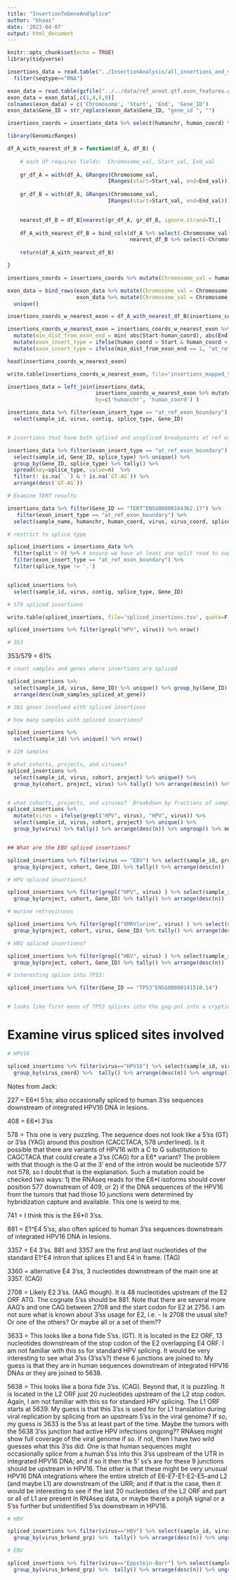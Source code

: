 ```yaml
---
title: "InsertionToGeneAndSplice"
author: "bhaas"
date: '2023-04-07'
output: html_document
---
```


```r
knitr::opts_chunk$set(echo = TRUE)
library(tidyverse)
```



```r

insertions_data = read.table("../InsertionAnalysis/all_insertions_and_virus_content_merged.FILTERED.tsv", header=T, sep="\t", stringsAsFactors = F) %>%
  filter(seqtype=="RNA")

```


```r

exon_data = read.table(gzfile("../../data/ref_annot.gtf.exon_features.gz"), header=F, sep="\t", stringsAsFactors = F)
exon_data = exon_data[,c(1,4,5,9)]
colnames(exon_data) = c('Chromosome', 'Start', 'End', 'Gene_ID')
exon_data$Gene_ID = str_replace(exon_data$Gene_ID, "gene_id ", "")

```


```r

insertions_coords = insertions_data %>% select(humanchr, human_coord) %>% unique()


```

```r
library(GenomicRanges)

df_A_with_nearest_df_B = function(df_A, df_B) {
  
    # each df requires fields:  Chromosome_val, Start_val, End_val
  
    gr_df_A = with(df_A, GRanges(Chromosome_val,
                                IRanges(start=Start_val, end=End_val)))
    
    gr_df_B = with(df_B, GRanges(Chromosome_val,
                                IRanges(start=Start_val, end=End_val)))

  
    nearest_df_B = df_B[nearest(gr_df_A, gr_df_B, ignore.strand=T),]
    
    df_A_with_nearest_df_B = bind_cols(df_A %>% select(-Chromosome_val, -Start_val, -End_val), 
                                       nearest_df_B %>% select(-Chromosome_val, -Start_val, -End_val))
    
    return(df_A_with_nearest_df_B)

}
```


```r
insertions_coords = insertions_coords %>% mutate(Chromosome_val = humanchr, Start_val = human_coord, End_val = human_coord)

exon_data = bind_rows(exon_data %>% mutate(Chromosome_val = Chromosome, Start_val = Start, End_val = Start),
                      exon_data %>% mutate(Chromosome_val = Chromosome, Start_val = End, End_val = End)) %>%
  unique()

```

```r

insertions_coords_w_nearest_exon = df_A_with_nearest_df_B(insertions_coords, exon_data)


```

```r

insertions_coords_w_nearest_exon = insertions_coords_w_nearest_exon %>% rowwise() %>% 
  mutate(min_dist_from_exon_end = min( abs(Start-human_coord), abs(End-human_coord))) %>%
  mutate(exon_insert_type = ifelse(human_coord > Start & human_coord < End, "within_exon", "external")) %>%
  mutate(exon_insert_type = ifelse(min_dist_from_exon_end == 1, "at_ref_exon_boundary", exon_insert_type))


```

```r
head(insertions_coords_w_nearest_exon)

```

```r

write.table(insertions_coords_w_nearest_exon, file='insertions_mapped_to_gene_exons.tsv', sep="\t", quote=F, row.names = F)

```


```r

insertions_data = left_join(insertions_data,
                            insertions_coords_w_nearest_exon %>% mutate(exon_start = Start, exon_end = End) %>% select(-Chromosome, -Start, -End),
                            by=c('humanchr', 'human_coord') )


```


```r


insertions_data %>% filter(exon_insert_type == "at_ref_exon_boundary") %>%
  select(sample_id, virus, contig, splice_type, Gene_ID)



```


```r

# insertions that have both spliced and unspliced breakpoints at ref exon boundaries - curious about the unspliced ones and what they represent.

insertions_data %>% filter(exon_insert_type == "at_ref_exon_boundary") %>% 
  select(sample_id, Gene_ID, splice_type) %>% unique() %>%
  group_by(Gene_ID, splice_type) %>% tally() %>% 
  spread(key=splice_type, value=n)  %>%
  filter(! is.na(`.`) & ! is.na(`GT-AG`)) %>%
  arrange(desc(`GT-AG`))


```



```r

# Examine TERT results

insertions_data %>% filter(Gene_ID == "TERT^ENSG00000164362.17") %>% 
   filter(exon_insert_type == "at_ref_exon_boundary") %>%
  select(sample_name, humanchr, human_coord, virus, virus_coord, splice_type, seqtype)


```



```r
# restrict to splice type

spliced_insertions = insertions_data %>% 
  filter(split > 0) %>% # ensure we have at least one split read to support breakpoint definition.
  filter(exon_insert_type == "at_ref_exon_boundary") %>%
  filter(splice_type != '.') 


spliced_insertions %>%
  select(sample_id, virus, contig, splice_type, Gene_ID)

# 579 spliced insertions

```

```r

write.table(spliced_insertions, file='spliced_insertions.tsv', quote=F, sep="\t", row.names=F)


```

```r

spliced_insertions %>% filter(grepl("HPV", virus)) %>% nrow()

# 353

```
353/579 = 61%


```r
# count samples and genes where insertions are spliced

spliced_insertions %>%
  select(sample_id, virus, Gene_ID) %>% unique() %>% group_by(Gene_ID) %>% tally(name='num_samples_spliced_at_gene') %>%
  arrange(desc(num_samples_spliced_at_gene))

# 301 genes involved with spliced insertions
```


```r
# how many samples with spliced insertions?

spliced_insertions %>%
  select(sample_id) %>% unique() %>% nrow()

# 229 samples

```

```r

# what cohorts, projects, and viruses?
spliced_insertions %>%
  select(sample_id, virus, cohort, project) %>% unique() %>% 
  group_by(cohort, project, virus) %>% tally() %>% arrange(desc(n)) %>% ungroup() %>% mutate(n_frac=prop.table(n))



```


```r

# what cohorts, projects, and viruses?  Breakdown by fractions of samples
spliced_insertions %>%
  mutate(virus = ifelse(grepl("HPV", virus), "HPV", virus)) %>% 
  select(sample_id, virus, cohort, project) %>% unique() %>% 
  group_by(virus) %>% tally() %>% arrange(desc(n)) %>% ungroup() %>% mutate(n_frac=prop.table(n))



```


```r
## What are the EBV spliced insertions?

spliced_insertions %>% filter(virus == "EBV") %>% select(sample_id, project, cohort, Gene_ID) %>% unique() %>%
  group_by(project, cohort, Gene_ID) %>% tally() %>% arrange(desc(n))


```


```r

# HPV spliced insertions?

spliced_insertions %>% filter(grepl("HPV", virus) ) %>% select(sample_id, project, cohort, Gene_ID) %>% unique() %>%
  group_by(project, cohort, Gene_ID) %>% tally() %>% arrange(desc(n))

```


```r

# murine retroviruses

spliced_insertions %>% filter(grepl("XMRV|urine", virus) ) %>% select(sample_id, project, cohort, Gene_ID, virus) %>% unique() %>%
  group_by(project, cohort, virus, Gene_ID) %>% tally() %>% arrange(desc(n))

```


```r
# HBV spliced insertions?

spliced_insertions %>% filter(grepl("HBV", virus) ) %>% select(sample_id, project, cohort, Gene_ID) %>% unique() %>%
  group_by(project, cohort, Gene_ID) %>% tally() %>% arrange(desc(n))

```



```r
# interesting splice into TP53:

spliced_insertions %>% filter(Gene_ID == "TP53^ENSG00000141510.14")


# looks like first exon of TP53 splices into the gag-pol into a cryptic splice on the revcomp of the 3' end of the gag/pol orf on the virus.

```

# Examine virus spliced sites involved


```r
# HPV16

spliced_insertions %>% filter(virus=="HPV16") %>% select(sample_id, virus_coord, human_coord) %>% unique() %>% 
  group_by(virus_coord) %>%  tally() %>% arrange(desc(n)) %>% ungroup() %>% mutate(n_frac=prop.table(n))


```

Notes from Jack:

227 =  E6*I 5’ss; also occasionally spliced to human 3’ss sequences downstream of integrated HPV16 DNA in lesions. 

408 =  E6*I 3’ss

578 =  This one is very puzzling.  The sequence does not look like a 5’ss (GT) or 3’ss (YAG) around this position (CACCTACA, 578 underlined).  Is it possible that there are variants of HPV16 with a C to G substitution to CAGCTACA that could create a 3’ss (CAG) for a E6* variant?  The problem with that though is the G at the 3’ end of the intron would be nucleotide 577 not 578, so I doubt that is the explanation.  Such a mutation could be checked two ways:  1) the RNAseq reads for the E6*I isoforms should cover position 577 downstream of 409, or 2) if the DNA sequences of the HPV16 from the tumors that had those 10 junctions were determined by hybridization capture and available.  This one is weird to me.

741 =  I think this is the E6*II 3’ss. 

881 =  E1^E4 5’ss;  also often spliced to human 3’ss sequences downstream of integrated HPV16 DNA in lesions.

3357 =  E4 3’ss.   881 and 3357 are the first and last nucleotides of the standard E1^E4 intron that splices E1 and E4 in frame.  (TAG)

3360 =  alternative E4 3’ss, 3 nucleotides downstream of the main one at 3357.  (CAG)

2708 =  Likely E2 3’ss. (AAG though).  It is 48 nucleotides upstream of the E2 ORF ATG.  The cognate 5’ss should be 881.  Note that there are several more AAG’s and one CAG between 2708 and  the start codon for E2 at 2756.  I am not sure what is known about 3’ss usage for E2, i.e. - Is 2708 the usual site?  Or one of the others?  Or maybe all or a set of them??

3633 =  This looks like a bona fide 5’ss. (GT). It is located in the E2 ORF, 13 nucleotides downstream of the stop codon of the E2 overlapping E4 ORF.  I am not familiar with this ss for standard HPV splicing.  It would be very interesting to see what 3’ss (3’ss’s?) these 6 junctions are joined to.  My guess is that they are in human sequences downstream of integrated HPV16 DNAs or they are joined to 5638.

5638 =  This looks like a bona fide 3’ss. (CAG).  Beyond that, it is puzzling.  It is located in the L2 ORF just 20 nucleotides upstream of the L2 stop codon.  Again, I am not familiar with this ss for standard HPV splicing.  The L1 ORF starts at 5639.  My guess is that this 3’ss is used for for L1 translation during viral replication by splicing from an upstream 5’ss in the viral genome?  If so, my guess is 3633 is the 5’ss at least part of the time.  Maybe the tumors with the 5638 3’ss junction had active HPV infections ongoing??  RNAseq might show full coverage of the viral genome if so.  If not, then I have two wild guesses what this 3’ss did.  One is that human sequences might occasionally splice from a human 5’ss into this 3’ss upstream of the UTR in integrated HPV16 DNA; and if so it then the 5’ ss’s are for these 9 junctions should be upstream in HPV16.  The other is that these might be very unusual HPV16 DNA integrations where the entire stretch of E6-E7-E1-E2-E5-and L2 (and maybe L1) are downstream of the URR; and if that is the case, then it would be interesting to see if the last 20 nucleotides of the L2 ORF and part or all of L1 are present in RNAseq data, or maybe there’s a polyA signal or a 5’ss further but unidentified 5’ss downstream in HPV16.  




```r
# HBV

spliced_insertions %>% filter(virus=="HBV") %>% select(sample_id, virus_brkend_grp, human_coord) %>% unique() %>% 
  group_by(virus_brkend_grp) %>%  tally() %>% arrange(desc(n)) %>% ungroup() %>% mutate(n_frac=prop.table(n))


```

```r
# EBV

spliced_insertions %>% filter(virus=="Eppstein-Barr") %>% select(sample_id, virus_brkend_grp,  human_coord) %>% unique() %>% 
  group_by(virus_brkend_grp) %>%  tally() %>% arrange(desc(n)) %>% ungroup() %>% mutate(n_frac=prop.table(n))


```





